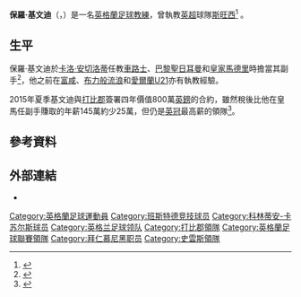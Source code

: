 {{noteta|G1=足球|G2=FAcup|G3=EPL
|T=zh-hans:保罗·克莱门特; zh-hk:保羅·基文迪;
|1=zh-hans:克莱门特; zh-hk:基文迪;
|2=zh-hans:卡洛·安切洛蒂; zh-tw:卡洛·安切洛蒂; zh-hk:卡路·安察洛堤;
}}
{{Infobox football biography
| name            = 保羅·基文迪<br>''Paul Clement''
| image           =Paul Clement Real Madrid.jpg
| image_size      =
| caption         =
| fullname        = Paul Clement
| birth_date      = {{birth date and age|1972|1|8|df=y}}
| birth_place     = [[英格蘭|英格蘭]][[旺茲沃思|旺茲沃思]]
| height          =
| currentclub     =
| years1 = 1988-1991
| years2 = 1991-1994
| clubs1 = [[Banstead_Athletic_F.C.|班斯特德竞技]]
| clubs2 = [[Corinthian_Casuals_F.C.|科林蒂安-卡苏尔斯]]
| caps1 = 77 |  goals1 = 2
| caps2 = 65 |  goals2 = 5
| manageryears1   = 2009–2011
| managerclubs1   = [[切尔西足球俱乐部|切尔西]] (助教)
| manageryears2   = 2011–2012
| managerclubs2   = [[布莱克本流浪者足球俱乐部|布莱克本流浪者]] (助教)
| manageryears3   = 2012–2013
| managerclubs3   = [[巴黎圣日耳曼足球俱樂部|巴黎圣日耳曼]] (助教)
| manageryears4   = 2013–2015
| managerclubs4   = [[皇家马德里足球俱乐部|皇家马德里]] (助教)
| manageryears5   = 2015–2016
| managerclubs5   = [[德比郡足球俱乐部|德比郡]]
| manageryears6   = 2016–2017
| managerclubs6   = [[拜仁慕尼黑足球俱乐部|拜仁慕尼黑]] (助教)
| manageryears7  = 2017
| managerclubs7  = [[斯旺西城足球俱乐部|斯旺西]]
| manageryears8  = 2018
| managerclubs8  = [[雷丁足球會|雷丁]]
}}

'''保羅·基文迪'''（{{lang-en|'''Paul Clement'''}}，{{bd|1972年|1月8日|catIdx=Clement, Paul}}）是一名[[英格蘭|英格蘭]][[足球|足球]][[領隊_(足球)|教練]]，曾執教[[英超|英超]]球隊[[斯旺西城足球俱乐部|斯旺西]]<ref>{{Cite web|url=http://www.mirror.co.uk/sport/football/paul-clement-appointed-new-swansea-9543501|title=Paul Clement: to be appointed new Swansea boss after Welsh club are trashed by Bournemouth|work=mirror|date=2 January 2017|accessdate=1 January 2017|archive-date=2017-01-03|archive-url=https://web.archive.org/web/20170103044718/http://www.mirror.co.uk/sport/football/paul-clement-appointed-new-swansea-9543501|dead-url=no}}</ref> 。

==生平==
保羅·基文迪於[[卡洛·安切洛蒂|卡洛·安切洛蒂]]任教[[切尔西足球俱乐部|車路士]]、[[巴黎圣日耳曼足球俱樂部|巴黎聖日耳曼]]和[[皇家馬德里足球會|皇家馬德里]]時擔當其副手<ref>{{citeweb |language=en |url=http://www.theguardian.com/football/2015/jun/04/paul-clement-carlo-ancelotti-derby-county |title=Paul Clement took advice from Carlo Ancelotti before joining Derby |work=''theguardian.com'' |date=2015-06-04 |accessdate=2015-07-22 |archive-date=2019-10-03 |archive-url=https://web.archive.org/web/20191003154334/https://www.theguardian.com/football/2015/jun/04/paul-clement-carlo-ancelotti-derby-county |dead-url=no }}</ref>，他之前在[[富勒姆足球俱乐部|富咸]]、[[布莱克本流浪者足球俱乐部|布力般流浪]]和[[愛爾蘭21歲以下國家足球隊|愛爾蘭U21]]亦有執教經驗。

2015年夏季基文迪與[[德比郡足球俱乐部|打比郡]]簽署四年價值800萬[[英鎊|英鎊]]的合約，雖然稅後比他在皇馬任副手賺取的年薪145萬約少25萬，但仍是[[英冠|英冠]]最高薪的領隊<ref>{{citeweb |language=en |url=http://www.mirror.co.uk/sport/football/news/real-madrid-assistant-paul-clement-5749705 |title=Real Madrid assistant Paul Clement to take £250,000 pay cut and succeed Steve McClaren at Derby |work=''mirror.co.uk'' |date=2015-05-23 |accessdate=2015-07-22 |archive-date=2019-10-25 |archive-url=https://web.archive.org/web/20191025045448/https://www.mirror.co.uk/sport/football/news/real-madrid-assistant-paul-clement-5749705 |dead-url=no }}</ref>。

==參考資料==
{{Reflist}}

==外部連結==
*{{soccerbase (manager)|id=2188|name=保羅·基文迪}}

{{打比郡領隊}}

{{DEFAULTSORT:Clement, Paul}}
[[Category:英格蘭足球運動員|Category:英格蘭足球運動員]]
[[Category:班斯特德竞技球员|Category:班斯特德竞技球员]]
[[Category:科林蒂安-卡苏尔斯球员|Category:科林蒂安-卡苏尔斯球员]]
[[Category:英格兰足球领队|Category:英格兰足球领队]]
[[Category:打比郡領隊|Category:打比郡領隊]]
[[Category:英格蘭足球聯賽領隊|Category:英格蘭足球聯賽領隊]]
[[Category:拜仁慕尼黑职员|Category:拜仁慕尼黑职员]]
[[Category:史雲斯領隊|Category:史雲斯領隊]]